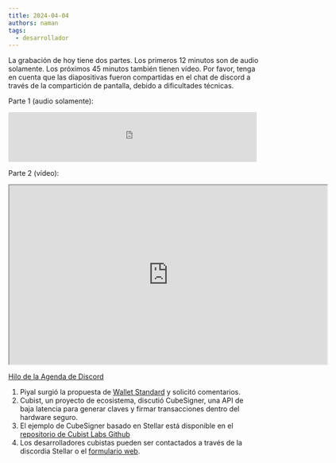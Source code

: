 ```yaml
---
title: 2024-04-04
authors: naman
tags:
  - desarrollador
---
```


La grabación de hoy tiene dos partes. Los primeros 12 minutos son de audio solamente. Los próximos 45 minutos también tienen vídeo. 
Por favor, tenga en cuenta que las diapositivas fueron compartidas en el chat de discord a través de la compartición de pantalla, debido a dificultades técnicas.

Parte 1 (audio solamente):

<iframe
   frameborder="0"
   width="500"
   height="100"
   src="https://drive.google.com/file/d/14ddYFIMDgsX70hTCv8C1tKaAGmJiprw7/preview">
</iframe>

Parte 2 (vídeo):

<iframe
  src="https://drive.google.com/file/d/1p4LrgGLfRdVww-7d21w3BGyPrLfiIDmF/preview"
  width="640"
  height="360"
  allow="autoplay"
></iframe>

[Hilo de la Agenda de Discord](https://discord.com/channels/897514728459468821/1224408179363024918)

1. Piyal surgió la propuesta de [Wallet Standard](https://github.com/stellar/stellar-protocol/discussions/1467) y solicitó comentarios.  
2. Cubist, un proyecto de ecosistema, discutió CubeSigner, una API de baja latencia para generar claves y firmar transacciones dentro del hardware seguro.
3. El ejemplo de CubeSigner basado en Stellar está disponible en el [repositorio de Cubist Labs Github](https://github.com/cubist-labs/CubeSigner-TypeScript-SDK/tree/main/examples/stellar)
4. Los desarrolladores cubistas pueden ser contactados a través de la discordia Stellar o el [formulario web](https://cubist.dev/contact-form-cubesigner-hardware-backed-key-management).
